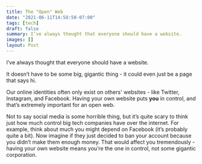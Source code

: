 ```yaml
---
title: The "Open" Web
date: "2021-06-11T14:58:50-07:00"
tags: [tech]
draft: false
summary: I’ve always thought that everyone should have a website.
images: []
layout: Post
---
```


I’ve always thought that everyone should have a website.

It doesn’t have to be some big, gigantic thing - it could even just be a page that says hi.

Our online identities often only exist on others' websites - like Twitter, Instagram, and Facebook. Having your own website puts **you** in control, and that’s extremely important for an open web.

Not to say social media is some horrible thing, but it’s quite scary to think just how much control big tech companies have over the internet. For example, think about much you might depend on Facebook (it’s probably quite a bit). Now imagine if they just decided to ban your account because you didn’t make them enough money. That would affect you tremendously - having your own website means you’re the one in control, not some gigantic corporation.

<BlogNewsletterForm title="Subscribe to my newsletter" />
